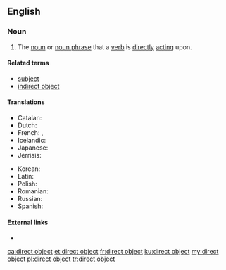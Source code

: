 ==English==

===Noun===
{{examples-right|examples=
* I see '''the car'''.
* {{qualifier|French}} Je vois '''la voiture'''.}}
{{en-noun|head=[[direct]] [[object]]}}

# {{context|grammar|lang=en}} The [[noun]] or [[noun phrase]] that a [[verb]] is [[directly]] [[act]]ing upon.

====Related terms====
* [[subject]]
* [[indirect object]]

====Translations====
{{trans-top|the noun a verb is directly acting upon}}
* Catalan: {{t-|ca|objecte directe|m}}
* Dutch: {{t+|nl|lijdend voorwerp|n}}
* French: {{t-|fr|C.O.D.|m}}, {{t+|fr|complément d'objet direct|m}}
* Icelandic: {{t-|is|beint andlag|n}}
* Japanese: {{t-|ja|直接目的語|tr=chokusetsu mokutekigo|sc=Jpan}}
* Jèrriais: {{tø|roa-jer|objet direct|m}}
{{trans-mid}}
* Korean: {{t-|ko|직접목적어|tr=jik-jeop-mok-jeok-eo|sc=Kore}}
* Latin: {{t-|la|res directa|f}}
* Polish: {{t-|pl|dopełnienie bliższe|n}}
* Romanian: {{t-|ro|complement direct|n}}
* Russian: {{t-|ru|прямое дополнение|n|tr=prjamóje dopolnénije|sc=Cyrl}}
* Spanish: {{t-|es|complemento directo|m}}
{{trans-bottom}}

====External links====
* {{pedia}}

[[ca:direct object]]
[[et:direct object]]
[[fr:direct object]]
[[ku:direct object]]
[[my:direct object]]
[[pl:direct object]]
[[tr:direct object]]